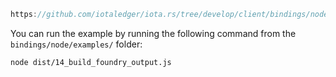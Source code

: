 
<DotEnvWarning/>

```ts reference
https://github.com/iotaledger/iota.rs/tree/develop/client/bindings/nodejs/examples/14_build_foundry_output.ts
```

You can run the example by running the following command from the `bindings/node/examples/` folder:

```bash
node dist/14_build_foundry_output.js
```
